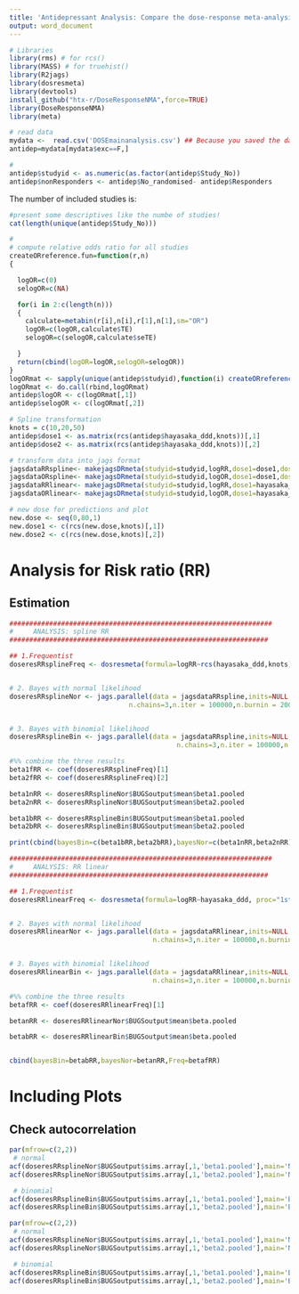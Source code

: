 ```yaml
---
title: 'Antidepressant Analysis: Compare the dose-response meta-analysis models'
output: word_document
---
```



```r
# Libraries
library(rms) # for rcs()
library(MASS) # for truehist()
library(R2jags)
library(dosresmeta)
library(devtools)
install_github("htx-r/DoseResponseNMA",force=TRUE)
library(DoseResponseNMA)
library(meta)
```

```r

# read data
mydata <-  read.csv('DOSEmainanalysis.csv') ## Because you saved the data in the sam edirectlory you do not need to read them from a path which is specific only to your computer
antidep=mydata[mydata$exc==F,]

#
antidep$studyid <- as.numeric(as.factor(antidep$Study_No))
antidep$nonResponders <- antidep$No_randomised- antidep$Responders
```
 The number of included studies is:
```r
#present some descriptives like the numbe of studies!
cat(length(unique(antidep$Study_No)))
```



```r
# 
# compute relative odds ratio for all studies
createORreference.fun=function(r,n)
{

  logOR=c(0)
  selogOR=c(NA)

  for(i in 2:c(length(n)))
  {
    calculate=metabin(r[i],n[i],r[1],n[1],sm="OR")
    logOR=c(logOR,calculate$TE)
    selogOR=c(selogOR,calculate$seTE)

  }
  return(cbind(logOR=logOR,selogOR=selogOR))
}
logORmat <- sapply(unique(antidep$studyid),function(i) createORreference.fun(antidep$Responders[antidep$studyid==i],antidep$No_randomised[antidep$studyid==i]),simplify = FALSE)
logORmat <- do.call(rbind,logORmat)
antidep$logOR <- c(logORmat[,1])
antidep$selogOR <- c(logORmat[,2])

# Spline transformation
knots = c(10,20,50)
antidep$dose1 <- as.matrix(rcs(antidep$hayasaka_ddd,knots))[,1]
antidep$dose2 <- as.matrix(rcs(antidep$hayasaka_ddd,knots))[,2]

# transform data into jags format
jagsdataRRspline<- makejagsDRmeta(studyid=studyid,logRR,dose1=dose1,dose2=dose2,cases=Responders,noncases=nonResponders,se=selogRR,type=type,data=antidep,Splines=T,new.dose.range = c(5,10))
jagsdataORspline<- makejagsDRmeta(studyid=studyid,logOR,dose1=dose1,dose2=dose2,cases=Responders,noncases=nonResponders,se=selogOR,type=type,data=antidep,Splines=T,new.dose.range = c(5,10))
jagsdataRRlinear<- makejagsDRmeta(studyid=studyid,logRR,dose1=hayasaka_ddd,dose2=NULL,cases=Responders,noncases=nonResponders,se=selogRR,type=type,data=antidep,Splines=F,new.dose.range = c(5,10))
jagsdataORlinear<- makejagsDRmeta(studyid=studyid,logOR,dose1=hayasaka_ddd,dose2=NULL,cases=Responders,noncases=nonResponders,se=selogOR,type=type,data=antidep,Splines=F,new.dose.range = c(5,10))

# new dose for predictions and plot
new.dose <- seq(0,80,1)
new.dose1 <- c(rcs(new.dose,knots)[,1])
new.dose2 <- c(rcs(new.dose,knots)[,2])
```

# Analysis for Risk ratio (RR)
## Estimation

```r
##################################################################
#     ANALYSIS: spline RR
#################################################################

## 1.Frequentist
doseresRRsplineFreq <- dosresmeta(formula=logRR~rcs(hayasaka_ddd,knots), proc="1stage",id=Study_No, type='ci',cases=Responders,n=No_randomised,se=selogRR,data=antidep,method = 'reml')


# 2. Bayes with normal likelihood
doseresRRsplineNor <- jags.parallel(data = jagsdataRRspline,inits=NULL,parameters.to.save = c('beta1.pooled','beta2.pooled','tau'),model.file = modelNorSplineDRmeta,
                              n.chains=3,n.iter = 100000,n.burnin = 2000,DIC=F,n.thin = 1)


# 3. Bayes with binomial likelihood
doseresRRsplineBin <- jags.parallel(data = jagsdataRRspline,inits=NULL,parameters.to.save = c('beta1.pooled','beta2.pooled','tau'),model.file = modelBinSplineDRmetaRR,
                                          n.chains=3,n.iter = 100000,n.burnin = 2000,DIC=F,n.thin = 1)

#%% combine the three results
beta1fRR <- coef(doseresRRsplineFreq)[1]
beta2fRR <- coef(doseresRRsplineFreq)[2]

beta1nRR <- doseresRRsplineNor$BUGSoutput$mean$beta1.pooled
beta2nRR <- doseresRRsplineNor$BUGSoutput$mean$beta2.pooled

beta1bRR <- doseresRRsplineBin$BUGSoutput$mean$beta1.pooled
beta2bRR <- doseresRRsplineBin$BUGSoutput$mean$beta2.pooled

print(cbind(bayesBin=c(beta1bRR,beta2bRR),bayesNor=c(beta1nRR,beta2nRR),Freq=c(beta1fRR,beta2fRR)))

##################################################################
#     ANALYSIS: RR linear
#################################################################

## 1.Frequentist
doseresRRlinearFreq <- dosresmeta(formula=logRR~hayasaka_ddd, proc="1stage",id=Study_No, type='ci',cases=Responders,n=No_randomised,se=selogRR,data=antidep,method = 'reml')


# 2. Bayes with normal likelihood
doseresRRlinearNor <- jags.parallel(data = jagsdataRRlinear,inits=NULL,parameters.to.save = c('beta.pooled','tau'),model.file = modelNorLinearDRmeta,
                                    n.chains=3,n.iter = 100000,n.burnin = 20000,DIC=F,n.thin = 1)


# 3. Bayes with binomial likelihood
doseresRRlinearBin <- jags.parallel(data = jagsdataRRlinear,inits=NULL,parameters.to.save = c('beta.pooled','tau'),model.file = modelBinLinearDRmetaRR,
                                    n.chains=3,n.iter = 100000,n.burnin = 20000,DIC=F,n.thin = 1)

#%% combine the three results
betafRR <- coef(doseresRRlinearFreq)[1]

betanRR <- doseresRRlinearNor$BUGSoutput$mean$beta.pooled

betabRR <- doseresRRlinearBin$BUGSoutput$mean$beta.pooled


cbind(bayesBin=betabRR,bayesNor=betanRR,Freq=betafRR)


```

# Including Plots
## Check autocorrelation 

```r
par(mfrow=c(2,2))
 # normal
acf(doseresRRsplineNor$BUGSoutput$sims.array[,1,'beta1.pooled'],main='Normal: beta1.pooled')
acf(doseresRRsplineNor$BUGSoutput$sims.array[,1,'beta2.pooled'],main='Normal: beta2.pooled')

 # binomial
acf(doseresRRsplineBin$BUGSoutput$sims.array[,1,'beta1.pooled'],main='Binomial: beta1.pooled')
acf(doseresRRsplineBin$BUGSoutput$sims.array[,1,'beta2.pooled'],main='Binomial: beta2.pooled')
```

```r
par(mfrow=c(2,2))
 # normal
acf(doseresRRsplineNor$BUGSoutput$sims.array[,1,'beta1.pooled'],main='Normal: beta1.pooled')
acf(doseresRRsplineNor$BUGSoutput$sims.array[,1,'beta2.pooled'],main='Normal: beta2.pooled')

 # binomial
acf(doseresRRsplineBin$BUGSoutput$sims.array[,1,'beta1.pooled'],main='Binomial: beta1.pooled')
acf(doseresRRsplineBin$BUGSoutput$sims.array[,1,'beta2.pooled'],main='Binomial: beta2.pooled')
```
